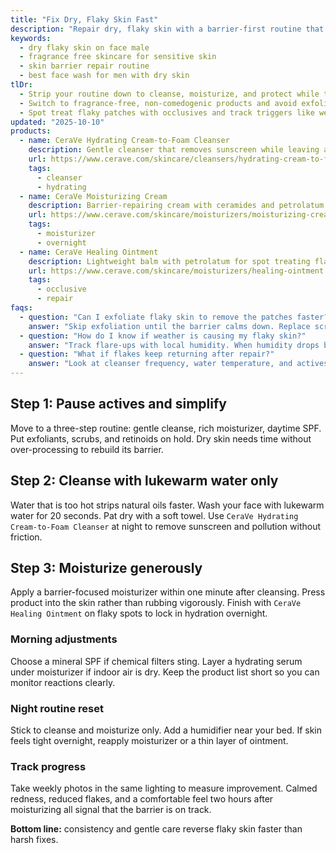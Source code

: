 ```yaml
---
title: "Fix Dry, Flaky Skin Fast"
description: "Repair dry, flaky skin with a barrier-first routine that calms irritation and restores moisture quickly."
keywords:
  - dry flaky skin on face male
  - fragrance free skincare for sensitive skin
  - skin barrier repair routine
  - best face wash for men with dry skin
tlDr:
  - Strip your routine down to cleanse, moisturize, and protect while the barrier heals.
  - Switch to fragrance-free, non-comedogenic products and avoid exfoliation for 10–14 days.
  - Spot treat flaky patches with occlusives and track triggers like weather and water temperature.
updated: "2025-10-10"
products:
  - name: CeraVe Hydrating Cream-to-Foam Cleanser
    description: Gentle cleanser that removes sunscreen while leaving a soft, hydrated finish.
    url: https://www.cerave.com/skincare/cleansers/hydrating-cream-to-foam-cleanser
    tags:
      - cleanser
      - hydrating
  - name: CeraVe Moisturizing Cream
    description: Barrier-repairing cream with ceramides and petrolatum to seal in hydration overnight.
    url: https://www.cerave.com/skincare/moisturizers/moisturizing-cream
    tags:
      - moisturizer
      - overnight
  - name: CeraVe Healing Ointment
    description: Lightweight balm with petrolatum for spot treating flaky, compromised areas.
    url: https://www.cerave.com/skincare/moisturizers/healing-ointment
    tags:
      - occlusive
      - repair
faqs:
  - question: "Can I exfoliate flaky skin to remove the patches faster?"
    answer: "Skip exfoliation until the barrier calms down. Replace scrubs and acids with hydrating steps and apply a balm to flaky areas."
  - question: "How do I know if weather is causing my flaky skin?"
    answer: "Track flare-ups with local humidity. When humidity drops below 40%, add a humidifier and moisturize twice daily."
  - question: "What if flakes keep returning after repair?"
    answer: "Look at cleanser frequency, water temperature, and actives. Dial back to the three-step routine for two weeks, then reintroduce products one at a time."
---
```


## Step 1: Pause actives and simplify
Move to a three-step routine: gentle cleanse, rich moisturizer, daytime SPF. Put exfoliants, scrubs, and retinoids on hold. Dry skin needs time without over-processing to rebuild its barrier.

## Step 2: Cleanse with lukewarm water only
Water that is too hot strips natural oils faster. Wash your face with lukewarm water for 20 seconds. Pat dry with a soft towel. Use `CeraVe Hydrating Cream-to-Foam Cleanser` at night to remove sunscreen and pollution without friction.

## Step 3: Moisturize generously
Apply a barrier-focused moisturizer within one minute after cleansing. Press product into the skin rather than rubbing vigorously. Finish with `CeraVe Healing Ointment` on flaky spots to lock in hydration overnight.

### Morning adjustments
Choose a mineral SPF if chemical filters sting. Layer a hydrating serum under moisturizer if indoor air is dry. Keep the product list short so you can monitor reactions clearly.

### Night routine reset
Stick to cleanse and moisturize only. Add a humidifier near your bed. If skin feels tight overnight, reapply moisturizer or a thin layer of ointment.

### Track progress
Take weekly photos in the same lighting to measure improvement. Calmed redness, reduced flakes, and a comfortable feel two hours after moisturizing all signal that the barrier is on track.

**Bottom line:** consistency and gentle care reverse flaky skin faster than harsh fixes.
